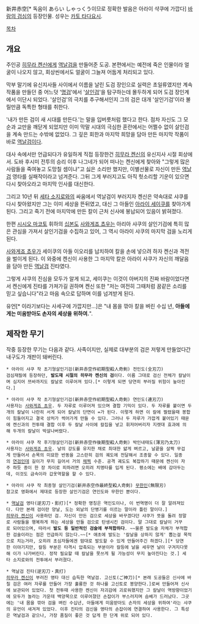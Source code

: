 新井赤空[* 독음이 あらい しゃっくう이므로 정확한 발음은 아라이 샥쿠에 가깝다]
[[바람의 검심]]의 등장인물. 성우는 [[카토 타다요시]].

[[목차]]

== 개요 ==
주인공 [[히무라 켄신]]에게 [[역날검]]을 만들어준 도공. 본편에서는 예전에 죽은 인물이라 얼굴이 나오지 않고, 회상씬에서도 얼굴이 그늘져 어둡게 처리되고 있다.

막부 말기에 유신지사들 사이에서 이름을 날린 도검 장인으로 실력은 초일류였지만 계속 작품을 만들던 중 어느덧 '[[명검]]'에서 '[[살인검]]'을 탐구하는데 몰두하게 되어 도검 장인계에서 이단시 되었다. '살인검'의 극치를 추구해서인지 그의 검은 대개 '살인기검'이라 불릴만큼 독특한 형태를 취한다.

'내가 만든 검이 새 시대를 만든다.'는 말을 입버릇처럼 했다고 한다. 점차 자신도 그 모순과 교만을 깨닫게 되었지만 이미 막말 시대의 극심한 혼란에서는 어쩔수 없이 살인검을 계속 만드는 수밖에 없었다. 그 깊은 회한과 마지막 희망을 담아 만든 마지막 작품이 바로 [[역날검]]이다.

대사 속에서만 언급되다가 유일하게 직접 등장한건 [[히무라 켄신]]의 유신지사 시절 회상에서. 도바 후시미 전투의 승리 이후 나그네가 되어 떠나는 켄신에게 찾아와 "그렇게 많은 사람들을 죽여놓고 도망칠 셈이냐"고 싫은 소리만 했지만, 이별선물로 자신이 만든 [[역날검]] 영타를 실패작이라고 넘겨준다. 그뒤 그게 부러지고도 아직 헛소리할 기운이 있으면 다시 찾아오라고 마지막 인사를 대신한다.

그리고 10년 뒤 [[세타 소지로]]와의 싸움에서 역날검이 부러지자 켄신은 약속대로 샤쿠를 다시 찾아왔지만 그는 이미 세상을 뜬뒤였고, 대신 그 아들인 [[아라이 세이쿠]]를 찾아가게 된다. 그리고 죽기 전에 마지막에 만든 칼이 근처 신사에 봉납되어 있음이 밝혀졌다. 

한편 [[시시오 마코토]] 휘하의 [[십본도]] [[사와게죠 쵸우]]는 아리아 샤쿠의 살인기검에 특히 많은 관심을 가져서 살인기검을 수집하고 있어, 그 역시 아라이 샤쿠의 마지막 검을 노리게 된다.

[[사와게죠 쵸우]]가 세이쿠의 아들 이오리를 납치하여 칼을 손에 넣으려 하자 켄신과 격전을 벌이게 된다. 이 와중에 켄신이 사용한 그 마지막 칼은 아라이 샤쿠가 자신의 깨달음을 담아 만든 [[역날검]] 진타였다. 

그렇게 샤쿠의 진심을 모두가 알게 되고, 세이쿠는 이것이 아버지의 진짜 바람이었다면서 켄신에게 진타를 가져가길 권하며 켄신 또한 "저는 여전히 그때처럼 꿈같은 소리를 믿고 싶습니다"라고 마음 속으로 답하며 이를 넘겨받게 된다. 

유언[* 이라기보다는 사세구에 가깝지만...]은 "내 몸을 깎아 칼을 벼린 수십 년, '''아들에게는 미움받아도 손자의 세상을 위하여.'''".

== 제작한 무기 ==
작중 등장한 무기는 다음과 같다. 사족이지만, 실제로 대부분의 검은 저렇게 만들었다간 내구도가 개판이 돼버린다.

 * 아라이 샤쿠 작 초기형살인기검(新井赤空作初期型殺人奇剣) 전인도(全刃刀)
 검심재필에 등장하던, '''발도재 시절의 히무라 켄신의 검'''이다. 이름 그대로 검신 전체가 칼날이며 심지어 쯔바까지도 칼날로 이루어져 있다.[* 이렇게 되면 당연히 부러질 위험이 높아진다.]

 * 아라이 샤쿠 작 초기형살인기검(新井赤空作初期型殺人奇剣) 연인도(連刃刀)
 사용자는 [[사와게죠 쵸우]]. 두 자루로 이루어져 있으며 결합 기믹이 있다. 두 자루를 붙이면 두개의 칼날이 나란히 서게 되어 칼날의 단면이 =가 된다. 이렇게 하면 이 칼에 찔렸을때 봉합이 힘들어지고 결국 상처가 썩어가게 만들 수 있다. 그러나 두 자루가 가깝게 붙어있기 때문에 켄신과의 전투때 결합 이후 두 칼날 사이에 칼집을 넣고 휘저어버리자 지렛대 효과에 의해 두개의 칼날이 박살나버렸다.

 * 아라이 샤쿠 작 후기형살인기검(新井赤空作後期型殺人奇剣) 박인내태도(薄刃乃太刀)
 사용자는 [[사와게죠 쵸우]]. 날의 강도를 유지한 채로 최대한 얇게 벼르고, 날끝을 살짝 무겁게 만들어서 손목의 미묘한 반동을 고스란히 검의 궤도에 전달해서 조종할 수 있다. 일종의 [[연검]]인데 길이가 무지 길어서 거의 [[채찍]] 수준. 공격 궤도도 복잡하기 때문에 켄신이 자주 하듯 종이 한 장 차이로 피하려면 오히려 치명타를 입게 된다. 평소에는 배에 감아두는데, 이것도 금속이라 갑옷역할을 할 수 있다.

 * 아라이 샤쿠 작 최종형 살인기검(新井赤空作最終型殺人奇剣) [[무한인]](無限刃)
 참고로 영화에서 제대로 등장한 살인기검은 연인도와 무한인 뿐이다.

 * [[역날검]] 영타(逆刃刀・影打)[* 정확한 명칭은 역인도이나, 이 번역명이 더 잘 알려져있다. 다만 본래 검이란 양날, 도는 외날의 단병기를 이르는 말이라 틀린 말이다.]
 [[히무라 켄신]]이 사용하던 검. 자신이 만든 검으로 세상을 바꾸겠다던 샤쿠가 뜻을 돌려 정말로 사람들을 행복하게 하는 세상을 만들 검으로 탄생시킨 검이다. 말 그대로 칼날이 거꾸로 되어있으며, 따라서 '''발도 등 일반적인 검술에 부적합하다'''. ~~물론 발도술 자체가 부적합한 검술이라는 점은 언급하지 않는다.~~[* 애초에 발도는 '칼날을 상하지 않게' 뽑는걸 목적으로 치는거라, 오히려 초심자들에겐 맘대로 발도할 수 있게 만들어주긴 하겠다.][* 당연한 이야기지만, 칼등 부분은 타격시 압축되는 부분이라 칼등에 날을 세우면 날이 구겨지다못해 이가 나가버린다. 정작 필요할 때 칼날을 못쓰게 될 가능성이 무지 높아진다는 것.] 세타 소지로와의 전투에서 부러졌다.
  
 * 역날검 진타(逆刃刀・真打)
 [[히무라 켄신]]이 부러진 영타 대신 습득한 역날검. 고신토(ご神刀)[* 본래 도공들은 신사에 바칠 검은 여러 자루를 만들어 가장 훌륭한 것 하나를 고신토로 봉양한다.]로써 만들어져 신사에 보관되어 있었다. 첫 전투때 사용한 켄신이 자괴감에 괴로워했지만 그 칼날이 역방향이었기에 모두가 놀라는 가운데 백양목으로 이루어졌던 손잡이가 부스러지며 슴베가 드러났다. 그곳에는 '내 몸을 깎아 검을 벼린 수십년, 아들에게 미움받아도 손자의 세상을 위하여'라는 샤쿠의 유언이 새겨져 있었다. 이후 진타의 검신을 영타의 손잡이에 연결하여 사용한다. 그 특성은 역날검과 같으나, 가장 품질이 좋은 것 답게 한 단계 위로 되어 있다.
